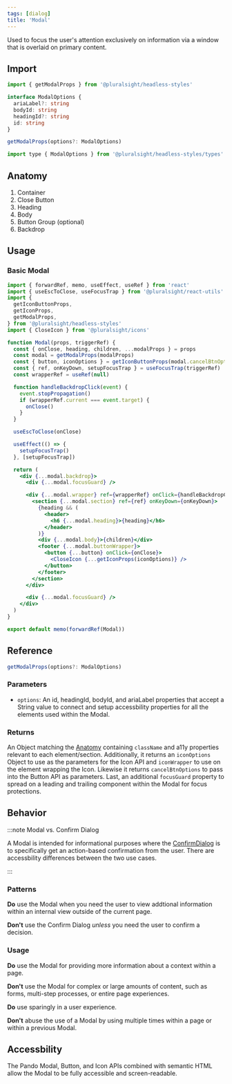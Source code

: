 ```yaml
---
tags: [dialog]
title: 'Modal'
---
```



<p className="size-xxl">
  Used to focus the user's attention exclusively on information via a window
  that is overlaid on primary content.
</p>

<DocsLinkBar
  github="https://github.com/pluralsight/pando/tree/main/packages/headless-styles/src/components/Modal"
  figma="https://www.figma.com/file/ZmH4XsZS5WnKeo28ylM5x1/Pando-UI-kit-(Web)?node-id=1214%3A50560&t=YLA3FBYLefNvfeuf-0"
/>

## Import

```javascript
import { getModalProps } from '@pluralsight/headless-styles'
```

```typescript
interface ModalOptions {
  ariaLabel?: string
  bodyId: string
  headingId?: string
  id: string
}

getModalProps(options?: ModalOptions)
```

```javascript
import type { ModalOptions } from '@pluralsight/headless-styles/types'
```

## Anatomy

1. Container
2. Close Button
3. Heading
4. Body
5. Button Group (optional)
6. Backdrop

## Usage

### Basic Modal

<BasicModal />

```jsx showLineNumbers title="Modal Component."
import { forwardRef, memo, useEffect, useRef } from 'react'
import { useEscToClose, useFocusTrap } from '@pluralsight/react-utils'
import {
  getIconButtonProps,
  getIconProps,
  getModalProps,
} from '@pluralsight/headless-styles'
import { CloseIcon } from '@pluralsight/icons'

function Modal(props, triggerRef) {
  const { onClose, heading, children, ...modalProps } = props
  const modal = getModalProps(modalProps)
  const { button, iconOptions } = getIconButtonProps(modal.cancelBtnOptions)
  const { ref, onKeyDown, setupFocusTrap } = useFocusTrap(triggerRef)
  const wrapperRef = useRef(null)

  function handleBackdropClick(event) {
    event.stopPropagation()
    if (wrapperRef.current === event.target) {
      onClose()
    }
  }

  useEscToClose(onClose)

  useEffect(() => {
    setupFocusTrap()
  }, [setupFocusTrap])

  return (
    <div {...modal.backdrop}>
      <div {...modal.focusGuard} />

      <div {...modal.wrapper} ref={wrapperRef} onClick={handleBackdropClick}>
        <section {...modal.section} ref={ref} onKeyDown={onKeyDown}>
          {heading && (
            <header>
              <h6 {...modal.heading}>{heading}</h6>
            </header>
          )}
          <div {...modal.body}>{children}</div>
          <footer {...modal.buttonWrapper}>
            <button {...button} onClick={onClose}>
              <CloseIcon {...getIconProps(iconOptions)} />
            </button>
          </footer>
        </section>
      </div>

      <div {...modal.focusGuard} />
    </div>
  )
}

export default memo(forwardRef(Modal))
```

## Reference

```typescript
getModalProps(options?: ModalOptions)
```

### Parameters

- `options`: An id, headingId, bodyId, and ariaLabel properties that accept a String value to connect and setup accessbility properties for all the elements used within the Modal.

### Returns

An Object matching the [Anatomy](#anatomy) containing `className` and a11y properties relevant to each element/section. Additionally, it returns an `iconOptions` Object to use as the parameters for the Icon API and `iconWrapper` to use on the element wrapping the Icon. Likewise it returns `cancelBtnOptions` to pass into the Button API as parameters. Last, an additional `focusGuard` property to spread on a leading and trailing component within the Modal for focus protections.

## Behavior

:::note Modal vs. Confirm Dialog

A Modal is intended for informational purposes where the [ConfirmDialog](./confirm-dialog.mdx) is to specifically get an action-based confirmation from the user. There are accessbility differences between the two use cases.

:::

### Patterns

**Do** use the Modal when you need the user to view addtional information within an internal view outside of the current page.

**Don't** use the Confirm Dialog _unless_ you need the user to confirm a decision.

### Usage

**Do** use the Modal for providing more information about a context within a page.

**Don't** use the Modal for complex or large amounts of content, such as forms, multi-step processes, or entire page experiences.

**Do** use sparingly in a user experience.

**Don't** abuse the use of a Modal by using multiple times within a page or within a previous Modal.

## Accessbility

The Pando Modal, Button, and Icon APIs combined with semantic HTML allow the Modal to be fully accessible and screen-readable.

